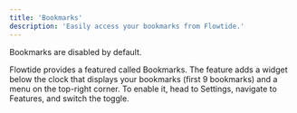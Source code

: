 ```yaml
---
title: 'Bookmarks'
description: 'Easily access your bookmarks from Flowtide.'
---
```


<Info>
  Bookmarks are disabled by default.
</Info>

Flowtide provides a featured called Bookmarks. The feature adds a widget below the clock that displays your bookmarks (first 9 bookmarks) and a menu on the top-right corner. To enable it, head to Settings, navigate to Features, and switch the toggle.